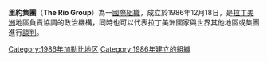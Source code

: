 '''里約集團'''（'''The Rio Group'''）為一[[國際組織|國際組織]]，成立於1986年12月18日，是[[拉丁美洲|拉丁美洲]]地區負責協調的政治機構，同時也可以代表拉丁美洲國家與世界其他地區或集團進行[[談判|談判]]。


{{Org-stub}}

[[Category:1986年加勒比地区|Category:1986年加勒比地区]]
[[Category:1986年建立的組織|Category:1986年建立的組織]]